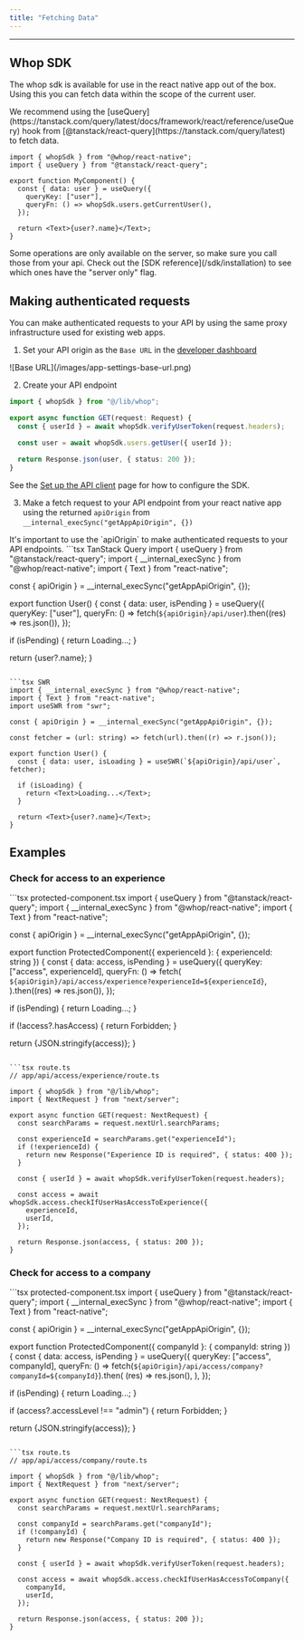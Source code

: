 ```yaml
---
title: "Fetching Data"
---
```


---

## Whop SDK

The whop sdk is available for use in the react native app out of the box. Using this you can fetch data within the scope of the current user.

<Info>
  We recommend using the [useQuery](https://tanstack.com/query/latest/docs/framework/react/reference/useQuery) hook from [@tanstack/react-query](https://tanstack.com/query/latest) to fetch
  data.
</Info>

```tsx
import { whopSdk } from "@whop/react-native";
import { useQuery } from "@tanstack/react-query";

export function MyComponent() {
  const { data: user } = useQuery({
    queryKey: ["user"],
    queryFn: () => whopSdk.users.getCurrentUser(),
  });

  return <Text>{user?.name}</Text>;
}
```

<Warning>
  Some operations are only available on the server, so make sure you call those from your api. Check out the [SDK reference](/sdk/installation) to see which ones have the "server only" flag.
</Warning>

## Making authenticated requests

You can make authenticated requests to your API by using the same proxy infrastructure used for existing web apps.

1. Set your API origin as the `Base URL` in the [developer dashboard](https://whop.com/dashboard/developer)
<Frame>
![Base URL](/images/app-settings-base-url.png)
</Frame>

2. Create your API endpoint
```ts app/api/user/route.ts
import { whopSdk } from "@/lib/whop";

export async function GET(request: Request) {
  const { userId } = await whopSdk.verifyUserToken(request.headers);

  const user = await whopSdk.users.getUser({ userId });

  return Response.json(user, { status: 200 });
}
```
See the [Set up the API client](/sdk/whop-api-client) page for how to configure the SDK.

3. Make a fetch request to your API endpoint from your react native app using the returned `apiOrigin` from `__internal_execSync("getAppApiOrigin", {})`

<Note>
  It's important to use the `apiOrigin` to make authenticated requests to your API endpoints.
</Note>

<CodeGroup>
```tsx TanStack Query
import { useQuery } from "@tanstack/react-query";
import { __internal_execSync } from "@whop/react-native";
import { Text } from "react-native";

const { apiOrigin } = __internal_execSync("getAppApiOrigin", {});

export function User() {
  const { data: user, isPending } = useQuery({
    queryKey: ["user"],
    queryFn: () => fetch(`${apiOrigin}/api/user`).then((res) => res.json()),
  });

  if (isPending) {
    return <Text>Loading...</Text>;
  }

  return <Text>{user?.name}</Text>;
}
```

```tsx SWR
import { __internal_execSync } from "@whop/react-native";
import { Text } from "react-native";
import useSWR from "swr";

const { apiOrigin } = __internal_execSync("getAppApiOrigin", {});

const fetcher = (url: string) => fetch(url).then((r) => r.json());

export function User() {
  const { data: user, isLoading } = useSWR(`${apiOrigin}/api/user`, fetcher);

  if (isLoading) {
    return <Text>Loading...</Text>;
  }

  return <Text>{user?.name}</Text>;
}
```
</CodeGroup>

## Examples

### Check for access to an experience
<CodeGroup>
```tsx protected-component.tsx
import { useQuery } from "@tanstack/react-query";
import { __internal_execSync } from "@whop/react-native";
import { Text } from "react-native";

const { apiOrigin } = __internal_execSync("getAppApiOrigin", {});

export function ProtectedComponent({ experienceId }: { experienceId: string }) {
  const { data: access, isPending } = useQuery({
    queryKey: ["access", experienceId],
    queryFn: () =>
      fetch(
        `${apiOrigin}/api/access/experience?experienceId=${experienceId}`,
      ).then((res) => res.json()),
  });

  if (isPending) {
    return <Text>Loading...</Text>;
  }

  if (!access?.hasAccess) {
    return <Text>Forbidden</Text>;
  }

  return <Text>{JSON.stringify(access)}</Text>;
}
```

```tsx route.ts
// app/api/access/experience/route.ts

import { whopSdk } from "@/lib/whop";
import { NextRequest } from "next/server";

export async function GET(request: NextRequest) {
  const searchParams = request.nextUrl.searchParams;

  const experienceId = searchParams.get("experienceId");
  if (!experienceId) {
    return new Response("Experience ID is required", { status: 400 });
  }

  const { userId } = await whopSdk.verifyUserToken(request.headers);

  const access = await whopSdk.access.checkIfUserHasAccessToExperience({
    experienceId,
    userId,
  });

  return Response.json(access, { status: 200 });
}
```
</CodeGroup>

### Check for access to a company
<CodeGroup>
```tsx protected-component.tsx
import { useQuery } from "@tanstack/react-query";
import { __internal_execSync } from "@whop/react-native";
import { Text } from "react-native";

const { apiOrigin } = __internal_execSync("getAppApiOrigin", {});

export function ProtectedComponent({ companyId }: { companyId: string }) {
  const { data: access, isPending } = useQuery({
    queryKey: ["access", companyId],
    queryFn: () =>
      fetch(`${apiOrigin}/api/access/company?companyId=${companyId}`).then(
        (res) => res.json(),
      ),
  });

  if (isPending) {
    return <Text>Loading...</Text>;
  }

  if (access?.accessLevel !== "admin") {
    return <Text>Forbidden</Text>;
  }

  return <Text>{JSON.stringify(access)}</Text>;
}
```

```tsx route.ts
// app/api/access/company/route.ts

import { whopSdk } from "@/lib/whop";
import { NextRequest } from "next/server";

export async function GET(request: NextRequest) {
  const searchParams = request.nextUrl.searchParams;

  const companyId = searchParams.get("companyId");
  if (!companyId) {
    return new Response("Company ID is required", { status: 400 });
  }

  const { userId } = await whopSdk.verifyUserToken(request.headers);

  const access = await whopSdk.access.checkIfUserHasAccessToCompany({
    companyId,
    userId,
  });

  return Response.json(access, { status: 200 });
}
```
</CodeGroup>